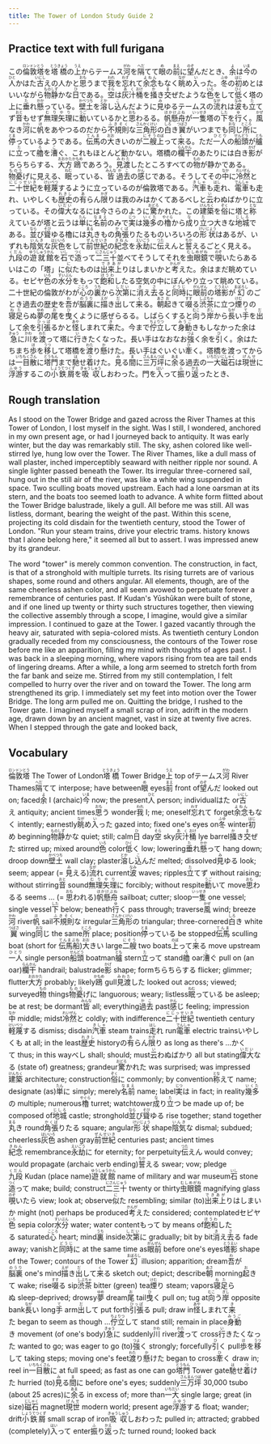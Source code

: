 ```yaml
---
title: The Tower of London Study Guide 2
---
```


## Practice text with full furigana

<p>
この<ruby><rb>倫敦塔</rb><rt>ロンドンとう</rt></ruby>を<ruby><rb>塔橋</rb><rt>とうきょう</rt></ruby>の<ruby><rb>上</rb><rt>うえ</rt></ruby>からテームス<ruby><rb>河</rb><rt>がわ</rt></ruby>を<ruby><rb>隔</rb><rt>へだ</rt></ruby>てて<ruby><rb>眼</rb><rt>め</rt></ruby>の<ruby><rb>前</rb><rt>まえ</rt></ruby>に<ruby><rb>望</rb><rt>のぞ</rt></ruby>んだとき、<ruby><rb>余</rb><rt>よ</rt></ruby>は<ruby><rb>今</rb><rt>いま</rt></ruby>の<ruby><rb>人</rb><rt>ひと</rt></ruby>かはた<ruby><rb>古</rb><rt>いにし</rt></ruby>えの人かと<ruby><rb>思</rb><rt>おも</rt></ruby>うまで<ruby><rb>我</rb><rt>われ</rt></ruby>を<ruby><rb>忘</rb><rt>わす</rt></ruby>れて<ruby><rb>余念</rb><rt>よねん</rt></ruby>もなく<ruby><rb>眺</rb><rt>なが</rt></ruby>め<ruby><rb>入</rb><rt>い</rt></ruby>った。<ruby><rb>冬</rb><rt>ふゆ</rt></ruby>の<ruby><rb>初</rb><rt>はじ</rt></ruby>めとはいいながら<ruby><rb>物静</rb><rt>ものしず</rt></ruby>かな<ruby><rb>日</rb><rt>ひ</rt></ruby>である。<ruby><rb>空</rb><rt>そら</rt></ruby>は<ruby><rb>灰汁</rb><rt>あく</rt></ruby><ruby><rb>桶</rb><rt>おけ</rt></ruby>を<ruby><rb>掻</rb><rt>か</rt></ruby>き<ruby><rb>交</rb><rt>ま</rt></ruby>ぜたような<ruby><rb>色</rb><rt>いろ</rt></ruby>をして<ruby><rb>低</rb><rt>ひく</rt></ruby>く塔の上に<ruby><rb>垂</rb><rt>た</rt></ruby>れ<ruby><rb>懸</rb><rt>かか</rt></ruby>っている。<ruby><rb>壁土</rb><rt>かべつち</rt></ruby>を<ruby><rb>溶</rb><rt>とか</rt></ruby>し<ruby><rb>込</rb><rt>こ</rt></ruby>んだように<ruby><rb>見</rb><rt>み</rt></ruby>ゆるテームスの<ruby><rb>流</rb><rt>なが</rt></ruby>れは<ruby><rb>波</rb><rt>なみ</rt></ruby>も<ruby><rb>立</rb><rt>た</rt></ruby>てず<ruby><rb>音</rb><rt>おと</rt></ruby>もせず<ruby><rb>無理矢理</rb><rt>むりやり</rt></ruby>に<ruby><rb>動</rb><rt>うご</rt></ruby>いているかと<ruby><rb>思</rb><rt>おも</rt></ruby>わるる。<ruby><rb>帆懸舟</rb><rt>ほかけぶね</rt></ruby>が<ruby><rb>一隻</rb><rt>いっせき</rt></ruby>塔の<ruby><rb>下</rb><rt>した</rt></ruby>を<ruby><rb>行</rb><rt>ゆ</rt></ruby>く。<ruby><rb>風</rb><rt>かぜ</rt></ruby>なき<ruby><rb>河</rb><rt>かわ</rt></ruby>に<ruby><rb>帆</rb><rt>ほ</rt></ruby>をあやつるのだから<ruby><rb>不規則</rb><rt>ふきそく</rt></ruby>な<ruby><rb>三角形</rb><rt>さんかくけい</rt></ruby>の<ruby><rb>白</rb><rt>しろ</rt></ruby>き<ruby><rb>翼</rb><rt>つばさ</rt></ruby>がいつまでも<ruby><rb>同</rb><rt>おな</rt></ruby>じ<ruby><rb>所</rb><rt>ところ</rt></ruby>に<ruby><rb>停</rb><rt>とま</rt></ruby>っているようである。<ruby><rb>伝馬</rb><rt>てんま</rt></ruby>の<ruby><rb>大</rb><rt>おお</rt></ruby>きいのが<ruby><rb>二艘</rb><rt>にそう</rt></ruby><ruby><rb>上</rb><rt>のぼ</rt></ruby>って<ruby><rb>来</rb><rt>く</rt></ruby>る。ただ<ruby><rb>一人</rb><rt>ひとり</rt></ruby>の<ruby><rb>船頭</rb><rt>せんどう</rt></ruby>が<ruby><rb>艫</rb><rt>とも</rt></ruby>に<ruby><rb>立</rb><rt>た</rt></ruby>って<ruby><rb>艪</rb><rt>ろ</rt></ruby>を<ruby><rb>漕</rb><rt>こ</rt></ruby>ぐ、これもほとんど動かない。塔橋の<ruby><rb>欄干</rb><rt>らんかん</rt></ruby>のあたりには白き<ruby><rb>影</rb><rt>かげ</rt></ruby>がちらちらする、<ruby><rb>大方</rb><rt>おおかた</rt></ruby><ruby><rb>鴎</rb><rt>かもめ</rt></ruby>であろう。<ruby><rb>見渡</rb><rt>みわた</rt></ruby>したところすべての<ruby><rb>物</rb><rt>もの</rt></ruby>が静かである。<ruby><rb>物憂</rb><rt>ものう</rt></ruby>げに見える、<ruby><rb>眠</rb><rt>ねむ</rt></ruby>っている、<ruby><rb>皆</rb><rt>みんな</rt></ruby><ruby><rb>過去</rb><rt>かこ</rt></ruby>の<ruby><rb>感</rb><rt>かん</rt></ruby>じである。そうしてその<ruby><rb>中</rb><rt>なか</rt></ruby>に<ruby><rb>冷然</rb><rt>れいぜん</rt></ruby>と<ruby><rb>二十世紀</rb><rt>にじっせいき</rt></ruby>を<ruby><rb>軽蔑</rb><rt>けいべつ</rt></ruby>するように立っているのが倫敦塔である。<ruby><rb>汽車</rb><rt>きしゃ</rt></ruby>も<ruby><rb>走</rb><rt>はし</rt></ruby>れ、<ruby><rb>電車</rb><rt>でんしゃ</rt></ruby>も走れ、いやしくも<ruby><rb>歴史</rb><rt>れきし</rt></ruby>の<ruby><rb>有</rb><rt>あ</rt></ruby>らん<ruby><rb>限</rb><rt>かぎ</rt></ruby>りは我のみはかくてあるべしと<ruby><rb>云</rb><rt>い</rt></ruby>わぬばかりに立っている。その<ruby><rb>偉大</rb><rt>いだい</rt></ruby>なるには今さらのように<ruby><rb>驚</rb><rt>おどろ</rt></ruby>かれた。この<ruby><rb>建築</rb><rt>けんちく</rt></ruby>を<ruby><rb>俗</rb><rt>ぞく</rt></ruby>に塔と<ruby><rb>称</rb><rt>とな</rt></ruby>えているが塔と云うは<ruby><rb>単</rb><rt>たん</rt></ruby>に<ruby><rb>名前</rb><rt>なまえ</rt></ruby>のみで<ruby><rb>実</rb><rt>じつ</rt></ruby>は<ruby><rb>幾多</rb><rt>いくた</rt></ruby>の<ruby><rb>櫓</rb><rt>やぐら</rt></ruby>から<ruby><rb>成</rb><rt>な</rt></ruby>り<ruby><rb>立</rb><rt>た</rt></ruby>つ大きな<ruby><rb>地城</rb><rt>じしろ</rt></ruby>である。<ruby><rb>並</rb><rt>なら</rt></ruby>び<ruby><rb>聳</rb><rt>そび</rt></ruby>ゆる櫓には<ruby><rb>丸</rb><rt>まる</rt></ruby>きもの<ruby><rb>角張</rb><rt>かくば</rt></ruby>りたるものいろいろの<ruby><rb>形状</rb><rt>けいじょう</rt></ruby>はあるが、いずれも<ruby><rb>陰気</rb><rt>いんき</rt></ruby>な<ruby><rb>灰色</rb><rt>はいいろ</rt></ruby>をして<ruby><rb>前世紀</rb><rt>ぜんせいき</rt></ruby>の<ruby><rb>紀念</rb><rt>きねん</rt></ruby>を<ruby><rb>永劫</rb><rt>えいごう</rt></ruby>に<ruby><rb>伝</rb><rt>つた</rt></ruby>えんと<ruby><rb>誓</rb><rt>ちか</rt></ruby>えるごとく見える。<ruby><rb>九段</rb><rt>くだん</rt></ruby>の<ruby><rb>遊就館</rb><rt>ゆうしゅうかん</rt></ruby>を<ruby><rb>石</rb><rt>いし</rt></ruby>で<ruby><rb>造</rb><rt>つく</rt></ruby>って<ruby><rb>二三十</rb><rt>にさんじゅう</rt></ruby>並べてそうしてそれを<ruby><rb>虫眼鏡</rb><rt>むしめがね</rt></ruby>で<ruby><rb>覗</rb><rt>のぞ</rt></ruby>いたらあるいはこの「塔」に<ruby><rb>似</rb><rt>に</rt></ruby>たものは<ruby><rb>出来上</rb><rt>できあが</rt></ruby>りはしまいかと<ruby><rb>考</rb><rt>かんが</rt></ruby>えた。余はまだ眺めている。セピヤ<ruby><rb>色</rb><rt>いろ</rt></ruby>の<ruby><rb>水分</rb><rt>すいぶん</rt></ruby>をもって<ruby><rb>飽和</rb><rt>ほうわ</rt></ruby>したる空気の中にぼんやり立って眺めている。二十世紀の倫敦がわが<ruby><rb>心</rb><rt>こころ</rt></ruby>の<ruby><rb>裏</rb><rt>うち</rt></ruby>から<ruby><rb>次第</rb><rt>しだい</rt></ruby>に<ruby><rb>消</rb><rt>き</rt></ruby>え<ruby><rb>去</rb><rt>さ</rt></ruby>ると<ruby><rb>同時</rb><rt>どうじ</rt></ruby>に<ruby><rb>眼前</rb><rt>がんぜん</rt></ruby>の<ruby><rb>塔影</rb><rt>とうえい</rt></ruby>が<ruby><rb>幻</rb><rt>まぼろし</rt></ruby>のごとき過去の歴史を<ruby><rb>吾</rb><rt>わ</rt></ruby>が<ruby><rb>脳裏</rb><rt>のうり</rt></ruby>に<ruby><rb>描</rb><rt>えが</rt></ruby>き<ruby><rb>出</rb><rt>だ</rt></ruby>して<ruby><rb>来</rb><rt>く</rt></ruby>る。<ruby><rb>朝</rb><rt>あさ</rt></ruby><ruby><rb>起</rb><rt>お</rt></ruby>きて<ruby><rb>啜</rb><rt>すす</rt></ruby>る<ruby><rb>渋茶</rb><rt>しぶちゃ</rt></ruby>に立つ<ruby><rb>煙</rb><rt>けむ</rt></ruby>りの<ruby><rb>寝足</rb><rt>ねた</rt></ruby>らぬ<ruby><rb>夢</rb><rt>ゆめ</rt></ruby>の<ruby><rb>尾</rb><rt>お</rt></ruby>を<ruby><rb>曳</rb><rt>ひ</rt></ruby>くように感ぜらるる。しばらくすると<ruby><rb>向</rb><rt>むこ</rt></ruby>う<ruby><rb>岸</rb><rt>ぎし</rt></ruby>から<ruby><rb>長</rb><rt>なが</rt></ruby>い<ruby><rb>手</rb><rt>て</rt></ruby>を<ruby><rb>出</rb><rt>だ</rt></ruby>して余を<ruby><rb>引張</rb><rt>ひっぱ</rt></ruby>るかと<ruby><rb>怪</rb><rt>あや</rt></ruby>しまれて<ruby><rb>来</rb><rt>き</rt></ruby>た。今まで<ruby><rb>佇立</rb><rt>ちょりつ</rt></ruby>して<ruby><rb>身動</rb><rt>みうご</rt></ruby>きもしなかった余は<ruby><rb>急</rb><rt>きゅう</rt></ruby>に<ruby><rb>川</rb><rt>かわ</rt></ruby>を<ruby><rb>渡</rb><rt>わた</rt></ruby>って塔に<ruby><rb>行</rb><rt>い</rt></ruby>きたくなった。長い手はなおなお<ruby><rb>強</rb><rt>つよ</rt></ruby>く余を<ruby><rb>引</rb><rt>ひ</rt></ruby>く。余はたちまち<ruby><rb>歩</rb><rt>ほ</rt></ruby>を<ruby><rb>移</rb><rt>うつ</rt></ruby>して塔橋を<ruby><rb>渡</rb><rt>わた</rt></ruby>り<ruby><rb>懸</rb><rt>か</rt></ruby>けた。長い手はぐいぐい<ruby><rb>牽</rb><rt>ひ</rt></ruby>く。塔橋を渡ってからは<ruby><rb>一目散</rb><rt>いちもくさん</rt></ruby>に<ruby><rb>塔門</rb><rt>とうもん</rt></ruby>まで<ruby><rb>馳</rb><rt>は</rt></ruby>せ<ruby><rb>着</rb><rt>つ</rt></ruby>けた。<ruby><rb>見</rb><rt>み</rt></ruby>る<ruby><rb>間</rb><rt>ま</rt></ruby>に<ruby><rb>三万</rb><rt>さんまん</rt></ruby><ruby><rb>坪</rb><rt>つぼ</rt></ruby>に<ruby><rb>余</rb><rt>あま</rt></ruby>る過去の<ruby><rb>一大</rb><rt>いちだい</rt></ruby><ruby><rb>磁石</rb><rt>じしゃく</rt></ruby>は<ruby><rb>現世</rb><rt>げんせ</rt></ruby>に<ruby><rb>浮游</rb><rt>ふゆう</rt></ruby>するこの<ruby><rb>小鉄屑</rb><rt>しょうてつくず</rt></ruby>を<ruby><rb>吸収</rb><rt>きゅうしゅう</rt></ruby>しおわった。門を<ruby><rb>入</rb><rt>はい</rt></ruby>って<ruby><rb>振</rb><rt>ふ</rt></ruby>り<ruby><rb>返</rb><rt>かえ</rt></ruby>ったとき、
</p>


## Rough translation

As I stood on the Tower Bridge and gazed across the River Thames at this Tower of London, I lost myself in the sight. Was I still, I wondered, anchored in my own present age, or had I journeyed back to antiquity. It was early winter, but the day was remarkably still. The sky, ashen colored like well-stirred lye, hung low over the Tower. The River Thames, like a dull mass of wall plaster, inched imperceptibly seaward with neither ripple nor sound. A single lighter passed beneath the Tower. Its irregular three-cornered sail, hung out in the still air of the river, was like a white wing suspended in space. Two sculling boats moved upstream. Each had a lone oarsman at its stern, and the boats too seemed loath to advance. A white form flitted about the Tower Bridge balustrade, likely a gull. All before me was still. All was listless, dormant, bearing the weight of the past. Within this scene, projecting its cold disdain for the twentieth century, stood the Tower of London. "Run your steam trains, drive your electric trams. history knows that I alone belong here," it seemed all but to assert. I was impressed anew by its grandeur.

The word "tower" is merely common convention. The construction, in fact, is that of a stronghold with multiple turrets. Its rising turrets are of various shapes, some round and others angular. All elements, though, are of the same cheerless ashen color, and all seem avowed to perpetuate forever a remembrance of centuries past. If Kudan's Yūshūkan were built of stone, and if one lined up twenty or thirty such structures together, then viewing the collective assembly through a scope, I imagine, would give a similar impression. I continued to gaze at the Tower. I gazed vacantly through the heavy air, saturated with sepia-colored mists. As twentieth century London gradually receded from my consciousness, the contours of the Tower rose before me like an apparition, filling my mind with thoughts of ages past. I was back in a sleeping morning, where vapors rising from tea are tail ends of lingering dreams. After a while, a long arm seemed to stretch forth from the far bank and seize me. Stirred from my still contemplation, I felt compelled to hurry over the river and on toward the Tower. The long arm strengthened its grip. I immediately set my feet into motion over the Tower Bridge. The long arm pulled me on. Quitting the bridge, I rushed to the Tower gate. I imagined myself a small scrap of iron, adrift in the modern age, drawn down by an ancient magnet, vast in size at twenty five acres. When I stepped through the gate and looked back,              


## Vocabulary

<p>
<span class="vocabstudy"><ruby><rb>倫敦塔</rb><rt>ロンドンとう</rt></ruby>&nbsp;The Tower of London</span><span class="vocabstudy"><ruby><rb>塔橋</rb><rt>とうきょう</rt></ruby>&nbsp;Tower Bridge</span><span class="vocabstudy"><ruby><rb>上</rb><rt>うえ</rt></ruby>&nbsp;top of</span><span class="vocabstudy">テームス<ruby><rb>河</rb><rt>がわ</rt></ruby>&nbsp;River Thames</span><span class="vocabstudy"><ruby><rb>隔</rb><rt>へだ</rt></ruby>てて&nbsp;interpose; have between</span><span class="vocabstudy"><ruby><rb>眼</rb><rt>め</rt></ruby>&nbsp;eyes</span><span class="vocabstudy"><ruby><rb>前</rb><rt>まえ</rt></ruby>&nbsp;front of</span><span class="vocabstudy"><ruby><rb>望</rb><rt>のぞ</rt></ruby>んだ&nbsp;looked out on; faced</span><span class="vocabstudy"><ruby><rb>余</rb><rt>よ</rt></ruby>&nbsp;I (archaic)</span><span class="vocabstudy"><ruby><rb>今</rb><rt>いま</rt></ruby>&nbsp;now; the present</span><span class="vocabstudy"><ruby><rb>人</rb><rt>ひと</rt></ruby>&nbsp;person; individual</span><span class="vocabstudy">はた&nbsp;or</span><span class="vocabstudy"><ruby><rb>古</rb><rt>いにし</rt></ruby>え&nbsp;antiquity; ancient times</span><span class="vocabstudy"><ruby><rb>思</rb><rt>おも</rt></ruby>う&nbsp;wonder</span><span class="vocabstudy"><ruby><rb>我</rb><rt>われ</rt></ruby>&nbsp;I; me; oneself</span><span class="vocabstudy"><ruby><rb>忘</rb><rt>わす</rt></ruby>れて&nbsp;forget</span><span class="vocabstudy"><ruby><rb>余念</rb><rt>よねん</rt></ruby>もなく&nbsp;intently; earnestly</span><span class="vocabstudy"><ruby><rb>眺</rb><rt>なが</rt></ruby>め<ruby><rb>入</rb><rt>い</rt></ruby>った&nbsp;gazed into; fixed one's eyes on</span><span class="vocabstudy"><ruby><rb>冬</rb><rt>ふゆ</rt></ruby>&nbsp;winter</span><span class="vocabstudy"><ruby><rb>初</rb><rt>はじ</rt></ruby>め&nbsp;beginning</span><span class="vocabstudy"><ruby><rb>物静</rb><rt>ものしず</rt></ruby>かな&nbsp;quiet; still; calm</span><span class="vocabstudy"><ruby><rb>日</rb><rt>ひ</rt></ruby>&nbsp;day</span><span class="vocabstudy"><ruby><rb>空</rb><rt>そら</rt></ruby>&nbsp;sky</span><span class="vocabstudy"><ruby><rb>灰汁</rb><rt>あく</rt></ruby><ruby><rb>桶</rb><rt>おけ</rt></ruby>&nbsp;lye barrel</span><span class="vocabstudy"><ruby><rb>掻</rb><rt>か</rt></ruby>き<ruby><rb>交</rb><rt>ま</rt></ruby>ぜた&nbsp;stirred up; mixed around</span><span class="vocabstudy"><ruby><rb>色</rb><rt>いろ</rt></ruby>&nbsp;color</span><span class="vocabstudy"><ruby><rb>低</rb><rt>ひく</rt></ruby>く&nbsp;low; lowering</span><span class="vocabstudy"><ruby><rb>垂</rb><rt>た</rt></ruby>れ<ruby><rb>懸</rb><rt>かか</rt></ruby>って&nbsp;hang down; droop down</span><span class="vocabstudy"><ruby><rb>壁土</rb><rt>かべつち</rt></ruby>&nbsp;wall clay; plaster</span><span class="vocabstudy"><ruby><rb>溶</rb><rt>とか</rt></ruby>し<ruby><rb>込</rb><rt>こ</rt></ruby>んだ&nbsp;melted; dissolved</span><span class="vocabstudy"><ruby><rb>見</rb><rt>み</rt></ruby>ゆる&nbsp;look; seem; appear (= <ruby><rb>見</rb><rt>み</rt></ruby>える)</span><span class="vocabstudy"><ruby><rb>流</rb><rt>なが</rt></ruby>れ&nbsp;current</span><span class="vocabstudy"><ruby><rb>波</rb><rt>なみ</rt></ruby>&nbsp;waves; ripples</span><span class="vocabstudy"><ruby><rb>立</rb><rt>た</rt></ruby>てず&nbsp;without raising; without stirring</span><span class="vocabstudy"><ruby><rb>音</rb><rt>おと</rt></ruby>&nbsp;sound</span><span class="vocabstudy"><ruby><rb>無理矢理</rb><rt>むりやり</rt></ruby>に&nbsp;forcibly; without respite</span><span class="vocabstudy"><ruby><rb>動</rb><rt>うご</rt></ruby>いて&nbsp;move</span><span class="vocabstudy"><ruby><rb>思</rb><rt>おも</rt></ruby>わるる&nbsp;seems ... (= <ruby><rb>思</rb><rt>おも</rt></ruby>われる)</span><span class="vocabstudy"><ruby><rb>帆懸舟</rb><rt>ほかけぶね</rt></ruby>&nbsp;sailboat; cutter; sloop</span><span class="vocabstudy"><ruby><rb>一隻</rb><rt>いっせき</rt></ruby>&nbsp;one vessel; single vessel</span><span class="vocabstudy"><ruby><rb>下</rb><rt>した</rt></ruby>&nbsp;below; beneath</span><span class="vocabstudy"><ruby><rb>行</rb><rt>ゆ</rt></ruby>く&nbsp;pass through; traverse</span><span class="vocabstudy"><ruby><rb>風</rb><rt>かぜ</rt></ruby>&nbsp;wind; breeze</span><span class="vocabstudy"><ruby><rb>河</rb><rt>かわ</rt></ruby>&nbsp;river</span><span class="vocabstudy"><ruby><rb>帆</rb><rt>ほ</rt></ruby>&nbsp;sail</span><span class="vocabstudy"><ruby><rb>不規則</rb><rt>ふきそく</rt></ruby>な&nbsp;irregular</span><span class="vocabstudy"><ruby><rb>三角形</rb><rt>さんかくけい</rt></ruby>の&nbsp;triangular; three-cornered</span><span class="vocabstudy"><ruby><rb>白</rb><rt>しろ</rt></ruby>き&nbsp;white</span><span class="vocabstudy"><ruby><rb>翼</rb><rt>つばさ</rt></ruby>&nbsp;wing</span><span class="vocabstudy"><ruby><rb>同</rb><rt>おな</rt></ruby>じ&nbsp;the same</span><span class="vocabstudy"><ruby><rb>所</rb><rt>ところ</rt></ruby>&nbsp;place; position</span><span class="vocabstudy"><ruby><rb>停</rb><rt>とま</rt></ruby>っている&nbsp;be stopped</span><span class="vocabstudy"><ruby><rb>伝馬</rb><rt>てんま</rt></ruby>&nbsp;sculling boat (short for <ruby><rb>伝馬船</rb><rt>てんまぶね</rt></ruby>)</span><span class="vocabstudy"><ruby><rb>大</rb><rt>おお</rt></ruby>きい&nbsp;large</span><span class="vocabstudy"><ruby><rb>二艘</rb><rt>にそう</rt></ruby>&nbsp;two boats</span><span class="vocabstudy"><ruby><rb>上</rb><rt>のぼ</rt></ruby>って<ruby><rb>来</rb><rt>く</rt></ruby>る&nbsp;move upstream</span><span class="vocabstudy"><ruby><rb>一人</rb><rt>ひとり</rt></ruby>&nbsp;single person</span><span class="vocabstudy"><ruby><rb>船頭</rb><rt>せんどう</rt></ruby>&nbsp;boatman</span><span class="vocabstudy"><ruby><rb>艫</rb><rt>とも</rt></ruby>&nbsp;stern</span><span class="vocabstudy"><ruby><rb>立</rb><rt>た</rt></ruby>って&nbsp;stand</span><span class="vocabstudy"><ruby><rb>艪</rb><rt>ろ</rt></ruby>&nbsp;oar</span><span class="vocabstudy"><ruby><rb>漕</rb><rt>こ</rt></ruby>ぐ&nbsp;pull on (an oar)</span><span class="vocabstudy"><ruby><rb>欄干</rb><rt>らんかん</rt></ruby>&nbsp;handrail; balustrade</span><span class="vocabstudy"><ruby><rb>影</rb><rt>かげ</rt></ruby>&nbsp;shape; form</span><span class="vocabstudy">ちらちらする&nbsp;flicker; glimmer; flutter</span><span class="vocabstudy"><ruby><rb>大方</rb><rt>おおかた</rt></ruby>&nbsp;probably; likely</span><span class="vocabstudy"><ruby><rb>鴎</rb><rt>かもめ</rt></ruby>&nbsp;gull</span><span class="vocabstudy"><ruby><rb>見渡</rb><rt>みわた</rt></ruby>した&nbsp;looked out across; viewed; surveyed</span><span class="vocabstudy"><ruby><rb>物</rb><rt>もの</rt></ruby>&nbsp;things</span><span class="vocabstudy"><ruby><rb>物憂</rb><rt>ものう</rt></ruby>げに&nbsp;languorous; weary; listless</span><span class="vocabstudy"><ruby><rb>眠</rb><rt>ねむ</rt></ruby>っている&nbsp;be asleep; be at rest; be dormant</span><span class="vocabstudy"><ruby><rb>皆</rb><rt>みんな</rt></ruby>&nbsp;all; everything</span><span class="vocabstudy"><ruby><rb>過去</rb><rt>かこ</rt></ruby>&nbsp;past</span><span class="vocabstudy"><ruby><rb>感</rb><rt>かん</rt></ruby>じ&nbsp;feeling; impression</span><span class="vocabstudy"><ruby><rb>中</rb><rt>なか</rt></ruby>&nbsp;middle; midst</span><span class="vocabstudy"><ruby><rb>冷然</rb><rt>れいぜん</rt></ruby>と&nbsp;coldly; with indifference</span><span class="vocabstudy"><ruby><rb>二十世紀</rb><rt>にじっせいき</rt></ruby>&nbsp;twentieth century</span><span class="vocabstudy"><ruby><rb>軽蔑</rb><rt>けいべつ</rt></ruby>する&nbsp;dismiss; disdain</span><span class="vocabstudy"><ruby><rb>汽車</rb><rt>きしゃ</rt></ruby>&nbsp;steam trains</span><span class="vocabstudy"><ruby><rb>走</rb><rt>はし</rt></ruby>れ&nbsp;run</span><span class="vocabstudy"><ruby><rb>電車</rb><rt>でんしゃ</rt></ruby>&nbsp;electric trains</span><span class="vocabstudy">いやしくも&nbsp;at all; in the least</span><span class="vocabstudy"><ruby><rb>歴史</rb><rt>れきし</rt></ruby>&nbsp;history</span><span class="vocabstudy">の<ruby><rb>有</rb><rt>あ</rt></ruby>らん<ruby><rb>限</rb><rt>かぎ</rt></ruby>り&nbsp;as long as there's ...</span><span class="vocabstudy">かくて&nbsp;thus; in this way</span><span class="vocabstudy">べし&nbsp;shall; should; must</span><span class="vocabstudy"><ruby><rb>云</rb><rt>い</rt></ruby>わぬばかり&nbsp;all but stating</span><span class="vocabstudy"><ruby><rb>偉大</rb><rt>いだい</rt></ruby>なる&nbsp;(state of) greatness; grandeur</span><span class="vocabstudy"><ruby><rb>驚</rb><rt>おどろ</rt></ruby>かれた&nbsp;was surprised; was impressed</span><span class="vocabstudy"><ruby><rb>建築</rb><rt>けんちく</rt></ruby>&nbsp;architecture; construction</span><span class="vocabstudy"><ruby><rb>俗</rb><rt>ぞく</rt></ruby>に&nbsp;commonly; by convention</span><span class="vocabstudy"><ruby><rb>称</rb><rt>とな</rt></ruby>えて&nbsp;name; designate (as)</span><span class="vocabstudy"><ruby><rb>単</rb><rt>たん</rt></ruby>に&nbsp;simply; merely</span><span class="vocabstudy"><ruby><rb>名前</rb><rt>なまえ</rt></ruby>&nbsp;name; label</span><span class="vocabstudy"><ruby><rb>実</rb><rt>じつ</rt></ruby>は&nbsp;in fact; in reality</span><span class="vocabstudy"><ruby><rb>幾多</rb><rt>いくた</rt></ruby>の&nbsp;multiple; numerous</span><span class="vocabstudy"><ruby><rb>櫓</rb><rt>やぐら</rt></ruby>&nbsp;turret; watchtower</span><span class="vocabstudy"><ruby><rb>成</rb><rt>な</rt></ruby>り<ruby><rb>立</rb><rt>た</rt></ruby>つ&nbsp;be made up of; be composed of</span><span class="vocabstudy"><ruby><rb>地城</rb><rt>じしろ</rt></ruby>&nbsp;castle; stronghold</span><span class="vocabstudy"><ruby><rb>並</rb><rt>なら</rt></ruby>び<ruby><rb>聳</rb><rt>そび</rt></ruby>ゆる&nbsp;rise together; stand together</span><span class="vocabstudy"><ruby><rb>丸</rb><rt>まる</rt></ruby>き&nbsp;round</span><span class="vocabstudy"><ruby><rb>角張</rb><rt>かくば</rt></ruby>りたる&nbsp;square; angular</span><span class="vocabstudy"><ruby><rb>形状</rb><rt>けいじょう</rt></ruby>&nbsp;shape</span><span class="vocabstudy"><ruby><rb>陰気</rb><rt>いんき</rt></ruby>な&nbsp;dismal; subdued; cheerless</span><span class="vocabstudy"><ruby><rb>灰色</rb><rt>はいいろ</rt></ruby>&nbsp;ashen gray</span><span class="vocabstudy"><ruby><rb>前世紀</rb><rt>ぜんせいき</rt></ruby>&nbsp;centuries past; ancient times</span><span class="vocabstudy"><ruby><rb>紀念</rb><rt>きねん</rt></ruby>&nbsp;remembrance</span><span class="vocabstudy"><ruby><rb>永劫</rb><rt>えいごう</rt></ruby>に&nbsp;for eternity; for perpetuity</span><span class="vocabstudy"><ruby><rb>伝</rb><rt>つた</rt></ruby>えん&nbsp;would convey; would propagate (archaic verb ending)</span><span class="vocabstudy"><ruby><rb>誓</rb><rt>ちか</rt></ruby>える&nbsp;swear; vow; pledge</span><span class="vocabstudy"><ruby><rb>九段</rb><rt>くだん</rt></ruby>&nbsp;Kudan (place name)</span><span class="vocabstudy"><ruby><rb>遊就館</rb><rt>ゆうしゅうかん</rt></ruby>&nbsp;name of military and war museum</span><span class="vocabstudy"><ruby><rb>石</rb><rt>いし</rt></ruby>&nbsp;stone</span><span class="vocabstudy"><ruby><rb>造</rb><rt>つく</rt></ruby>って&nbsp;make; build; construct</span><span class="vocabstudy"><ruby><rb>二三十</rb><rt>にさんじゅう</rt></ruby>&nbsp;twenty or thirty</span><span class="vocabstudy"><ruby><rb>虫眼鏡</rb><rt>むしめがね</rt></ruby>&nbsp;magnifying glass</span><span class="vocabstudy"><ruby><rb>覗</rb><rt>のぞ</rt></ruby>いたら&nbsp;view; look at; observe</span><span class="vocabstudy"><ruby><rb>似</rb><rt>に</rt></ruby>た&nbsp;resembling; similar (to)</span><span class="vocabstudy"><ruby><rb>出来上</rb><rt>できあが</rt></ruby>りはしまいか&nbsp;might (not) perhaps be produced</span><span class="vocabstudy"><ruby><rb>考</rb><rt>かんが</rt></ruby>えた&nbsp;considered; contemplated</span><span class="vocabstudy">セピヤ<ruby><rb>色</rb><rt>いろ</rt></ruby>&nbsp;sepia color</span><span class="vocabstudy"><ruby><rb>水分</rb><rt>すいぶん</rt></ruby>&nbsp;water; water content</span><span class="vocabstudy">もって&nbsp;by means of</span><span class="vocabstudy"><ruby><rb>飽和</rb><rt>ほうわ</rt></ruby>したる&nbsp;saturated</span><span class="vocabstudy"><ruby><rb>心</rb><rt>こころ</rt></ruby>&nbsp;heart; mind</span><span class="vocabstudy"><ruby><rb>裏</rb><rt>うち</rt></ruby>&nbsp;inside</span><span class="vocabstudy"><ruby><rb>次第</rb><rt>しだい</rt></ruby>に&nbsp;gradually; bit by bit</span><span class="vocabstudy"><ruby><rb>消</rb><rt>き</rt></ruby>え<ruby><rb>去</rb><rt>さ</rt></ruby>る&nbsp;fade away; vanish</span><span class="vocabstudy">と<ruby><rb>同時</rb><rt>どうじ</rt></ruby>に&nbsp;at the same time as</span><span class="vocabstudy"><ruby><rb>眼前</rb><rt>がんぜん</rt></ruby>&nbsp;before one's eyes</span><span class="vocabstudy"><ruby><rb>塔影</rb><rt>とうえい</rt></ruby>&nbsp;shape of the Tower; contours of the Tower</span><span class="vocabstudy"><ruby><rb>幻</rb><rt>まぼろし</rt></ruby>&nbsp;illusion; apparition; dream</span><span class="vocabstudy"><ruby><rb>吾</rb><rt>わ</rt></ruby>が<ruby><rb>脳裏</rb><rt>のうり</rt></ruby>&nbsp;one's mind</span><span class="vocabstudy"><ruby><rb>描</rb><rt>えが</rt></ruby>き<ruby><rb>出</rb><rt>だ</rt></ruby>して<ruby><rb>来</rb><rt>く</rt></ruby>る&nbsp;sketch out; depict; describe</span><span class="vocabstudy"><ruby><rb>朝</rb><rt>あさ</rt></ruby>&nbsp;morning</span><span class="vocabstudy"><ruby><rb>起</rb><rt>お</rt></ruby>きて&nbsp;wake; rise</span><span class="vocabstudy"><ruby><rb>啜</rb><rt>すす</rt></ruby>る&nbsp;sip</span><span class="vocabstudy"><ruby><rb>渋茶</rb><rt>しぶちゃ</rt></ruby>&nbsp;bitter (green) tea</span><span class="vocabstudy"><ruby><rb>煙</rb><rt>けむ</rt></ruby>り&nbsp;steam; vapors</span><span class="vocabstudy"><ruby><rb>寝足</rb><rt>ねた</rt></ruby>らぬ&nbsp;sleep-deprived; drowsy</span><span class="vocabstudy"><ruby><rb>夢</rb><rt>ゆめ</rt></ruby>&nbsp;dream</span><span class="vocabstudy"><ruby><rb>尾</rb><rt>お</rt></ruby>&nbsp;tail</span><span class="vocabstudy"><ruby><rb>曳</rb><rt>ひ</rt></ruby>く&nbsp;pull on; tug at</span><span class="vocabstudy"><ruby><rb>向</rb><rt>むこ</rt></ruby>う<ruby><rb>岸</rb><rt>ぎし</rt></ruby>&nbsp;opposite bank</span><span class="vocabstudy"><ruby><rb>長</rb><rt>なが</rt></ruby>い&nbsp;long</span><span class="vocabstudy"><ruby><rb>手</rb><rt>て</rt></ruby>&nbsp;arm</span><span class="vocabstudy"><ruby><rb>出</rb><rt>だ</rt></ruby>して&nbsp;put forth</span><span class="vocabstudy"><ruby><rb>引張</rb><rt>ひっぱ</rt></ruby>る&nbsp;pull; draw in</span><span class="vocabstudy"><ruby><rb>怪</rb><rt>あや</rt></ruby>しまれて<ruby><rb>来</rb><rt>き</rt></ruby>た&nbsp;began to seem as though ...</span><span class="vocabstudy"><ruby><rb>佇立</rb><rt>ちょりつ</rt></ruby>して&nbsp;stand still; remain in place</span><span class="vocabstudy"><ruby><rb>身動</rb><rt>みうご</rt></ruby>き&nbsp;movement (of one's body)</span><span class="vocabstudy"><ruby><rb>急</rb><rt>きゅう</rt></ruby>に&nbsp;suddenly</span><span class="vocabstudy"><ruby><rb>川</rb><rt>かわ</rt></ruby>&nbsp;river</span><span class="vocabstudy"><ruby><rb>渡</rb><rt>わた</rt></ruby>って&nbsp;cross</span><span class="vocabstudy"><ruby><rb>行</rb><rt>い</rt></ruby>きたくなった&nbsp;wanted to go; was eager to go (to)</span><span class="vocabstudy"><ruby><rb>強</rb><rt>つよ</rt></ruby>く&nbsp;strongly; forcefully</span><span class="vocabstudy"><ruby><rb>引</rb><rt>ひ</rt></ruby>く&nbsp;pull</span><span class="vocabstudy"><ruby><rb>歩</rb><rt>ほ</rt></ruby>を<ruby><rb>移</rb><rt>うつ</rt></ruby>して&nbsp;taking steps; moving one's feet</span><span class="vocabstudy"><ruby><rb>渡</rb><rt>わた</rt></ruby>り<ruby><rb>懸</rb><rt>か</rt></ruby>けた&nbsp;began to cross</span><span class="vocabstudy"><ruby><rb>牽</rb><rt>ひ</rt></ruby>く&nbsp;draw in; reel in</span><span class="vocabstudy"><ruby><rb>一目散</rb><rt>いちもくさん</rt></ruby>に&nbsp;at full speed; as fast as one can go</span><span class="vocabstudy"><ruby><rb>塔門</rb><rt>とうもん</rt></ruby>&nbsp;Tower gate</span><span class="vocabstudy"><ruby><rb>馳</rb><rt>は</rt></ruby>せ<ruby><rb>着</rb><rt>つ</rt></ruby>けた&nbsp;hurried (to)</span><span class="vocabstudy"><ruby><rb>見</rb><rt>み</rt></ruby>る<ruby><rb>間</rb><rt>ま</rt></ruby>に&nbsp;before one's eyes; suddenly</span><span class="vocabstudy"><ruby><rb>三万</rb><rt>さんまん</rt></ruby><ruby><rb>坪</rb><rt>つぼ</rt></ruby>&nbsp;30,000 tsubo (about 25 acres)</span><span class="vocabstudy">に<ruby><rb>余</rb><rt>あま</rt></ruby>る&nbsp;in excess of; more than</span><span class="vocabstudy"><ruby><rb>一大</rb><rt>いちだい</rt></ruby>&nbsp;single large; great (in size)</span><span class="vocabstudy"><ruby><rb>磁石</rb><rt>じしゃく</rt></ruby>&nbsp;magnet</span><span class="vocabstudy"><ruby><rb>現世</rb><rt>げんせ</rt></ruby>&nbsp;modern world; present age</span><span class="vocabstudy"><ruby><rb>浮游</rb><rt>ふゆう</rt></ruby>する&nbsp;float; wander; drift</span><span class="vocabstudy"><ruby><rb>小鉄屑</rb><rt>しょうてつくず</rt></ruby>&nbsp;small scrap of iron</span><span class="vocabstudy"><ruby><rb>吸収</rb><rt>きゅうしゅう</rt></ruby>しおわった&nbsp;pulled in; attracted; grabbed (completely)</span><span class="vocabstudy"><ruby><rb>入</rb><rt>はい</rt></ruby>って&nbsp;enter</span><span class="vocabstudy"><ruby><rb>振</rb><rt>ふ</rt></ruby>り<ruby><rb>返</rb><rt>かえ</rt></ruby>った&nbsp;turned round; looked back</span>
</p>
